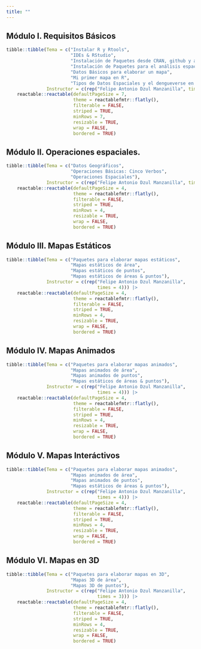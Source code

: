 ```yaml
---
title: ""
---
```


## Módulo I. Requisitos Básicos

```r
tibble::tibble(Tema = c("Instalar R y Rtools",
                        "IDEs & RStudio",
                        "Instalación de Paquetes desde CRAN, github y archivo",
                        "Instalación de Paquetes para el análisis espacial",
                        "Datos Básicos para elaborar un mapa",
                        "Mi primer mapa en R",
                        "Tipos de Datos Espaciales y el dengueverse en R"),
               Instructor = c(rep("Felipe Antonio Dzul Manzanilla", times = 7))) |>
    reactable::reactable(defaultPageSize = 7,
                         theme = reactablefmtr::flatly(),
                         filterable = FALSE,
                         striped = TRUE,
                         minRows = 7,
                         resizable = TRUE, 
                         wrap = FALSE, 
                         bordered = TRUE)

```

## Módulo II. Operaciones espaciales.

```r
tibble::tibble(Tema = c("Datos Geográficos",
                        "Operaciones Básicas: Cinco Verbos",
                        "Operaciones Espaciales"),
               Instructor = c(rep("Felipe Antonio Dzul Manzanilla", times = 3))) |>
    reactable::reactable(defaultPageSize = 4,
                         theme = reactablefmtr::flatly(),
                         filterable = FALSE,
                         striped = TRUE,
                         minRows = 4,
                         resizable = TRUE, 
                         wrap = FALSE, 
                         bordered = TRUE)

```

## Módulo III. Mapas Estáticos

```r
tibble::tibble(Tema = c("Paquetes para elaborar mapas estáticos",
                        "Mapas estáticos de área",
                        "Mapas estáticos de puntos",
                        "Mapas estáticos de áreas & puntos"),
               Instructor = c(rep("Felipe Antonio Dzul Manzanilla", 
                                  times = 4))) |>
    reactable::reactable(defaultPageSize = 4,
                         theme = reactablefmtr::flatly(),
                         filterable = FALSE,
                         striped = TRUE,
                         minRows = 4,
                         resizable = TRUE, 
                         wrap = FALSE, 
                         bordered = TRUE)

```

## Módulo IV. Mapas Animados

```r
tibble::tibble(Tema = c("Paquetes para elaborar mapas animados",
                        "Mapas animados de área",
                        "Mapas animados de puntos",
                        "Mapas estáticos de áreas & puntos"),
               Instructor = c(rep("Felipe Antonio Dzul Manzanilla", 
                                  times = 4))) |>
    reactable::reactable(defaultPageSize = 4,
                         theme = reactablefmtr::flatly(),
                         filterable = FALSE,
                         striped = TRUE,
                         minRows = 4,
                         resizable = TRUE, 
                         wrap = FALSE, 
                         bordered = TRUE)

```

## Módulo V. Mapas Interáctivos

```r
tibble::tibble(Tema = c("Paquetes para elaborar mapas animados",
                        "Mapas animados de área",
                        "Mapas animados de puntos",
                        "Mapas estáticos de áreas & puntos"),
               Instructor = c(rep("Felipe Antonio Dzul Manzanilla", 
                                  times = 4))) |>
    reactable::reactable(defaultPageSize = 4,
                         theme = reactablefmtr::flatly(),
                         filterable = FALSE,
                         striped = TRUE,
                         minRows = 4,
                         resizable = TRUE, 
                         wrap = FALSE, 
                         bordered = TRUE)

```

## Módulo VI. Mapas en 3D

```r
tibble::tibble(Tema = c("Paquetes para elaborar mapas en 3D",
                        "Mapas 3D de área",
                        "Mapas 3D de puntos"),
               Instructor = c(rep("Felipe Antonio Dzul Manzanilla", 
                                  times = 3))) |>
    reactable::reactable(defaultPageSize = 4,
                         theme = reactablefmtr::flatly(),
                         filterable = FALSE,
                         striped = TRUE,
                         minRows = 4,
                         resizable = TRUE, 
                         wrap = FALSE, 
                         bordered = TRUE)

```
